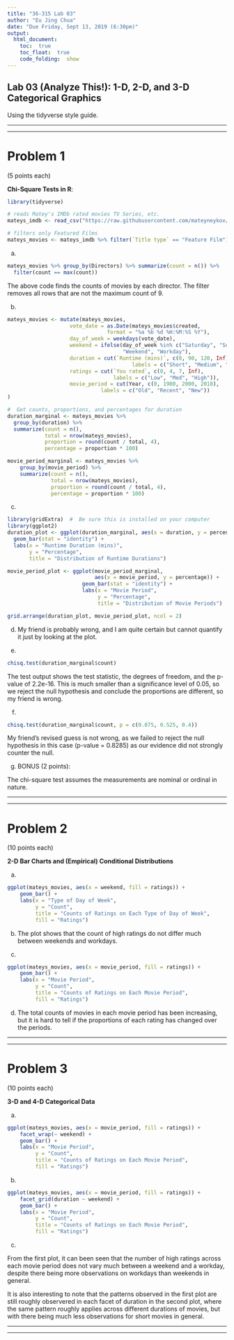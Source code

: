 ```yaml
---
title: "36-315 Lab 03"
author: "Eu Jing Chua"
date: "Due Friday, Sept 13, 2019 (6:30pm)"
output: 
  html_document:
    toc:  true
    toc_float:  true
    code_folding:  show
---
```



##  Lab 03 (Analyze This!): 1-D, 2-D, and 3-D Categorical Graphics

Using the tidyverse style guide.
***
***

<!--
#  Example Graphic

This is an example to look at it. No questions involved.

<div style="width:750px">
![](https://raw.githubusercontent.com/mateyneykov/315_code_data/master/data/calourie-sour-Academic-Task-1-IELTS-1.png)
</div>




+  First, explain what is being shown in the graph.  What is being plotted on each axis?  What do the colors correspond to?  What are the units (if applicable)?  What are the ranges of different variables (if applicable)?  Where does the data come from (if applicable)?

+  Next, explain the main takeaway of the graph.  What do you want the viewer to understand after having seen this graph?

+  If applicable, explain any secondary takeaways or other interesting findings.

+  Finally, for this class, but not necessarily in general:  Critique the graph.  What do you like/dislike?  What would you keep/change?  Etc.

-->

***
***

#  Problem 1

(5 points each)

**Chi-Square Tests in R**:  

```r
library(tidyverse)

# reads Matey's IMDb rated movies TV Series, etc.
mateys_imdb <- read_csv("https://raw.githubusercontent.com/mateyneykov/315_code_data/master/data/mateys_imdb_ratings.csv")

# filters only Featured Films
mateys_movies <- mateys_imdb %>% filter(`Title type` == "Feature Film")
```

a.
```r
mateys_movies %>% group_by(Directors) %>% summarize(count = n()) %>% 
  filter(count == max(count))
```

The above code finds the counts of movies by each director. The filter removes all rows that are not the maximum count of 9.

b.

```r
mateys_movies <- mutate(mateys_movies, 
                    vote_date = as.Date(mateys_movies$created, 
                                format = "%a %b %d %H:%M:%S %Y"),
                    day_of_week = weekdays(vote_date),
                    weekend = ifelse(day_of_week %in% c("Saturday", "Sunday"), 
                                     "Weekend", "Workday"),
                    duration = cut(`Runtime (mins)`, c(0, 90, 120, Inf), 
                                        labels = c("Short", "Medium", "Long")),
                    ratings = cut(`You rated`, c(0, 4, 7, Inf),
                                  labels = c("Low", "Med", "High")),
                    movie_period = cut(Year, c(0, 1980, 2000, 2018),
                              labels = c("Old", "Recent", "New"))
)
```

```r
#  Get counts, proportions, and percentages for duration
duration_marginal <- mateys_movies %>%
  group_by(duration) %>%
  summarize(count = n(),
            total = nrow(mateys_movies),
            proportion = round(count / total, 4),
            percentage = proportion * 100)

movie_period_marginal <- mateys_movies %>%
    group_by(movie_period) %>%
    summarize(count = n(),
              total = nrow(mateys_movies),
              proportion = round(count / total, 4),
              percentage = proportion * 100)
```

c.

```r
library(gridExtra)  #  Be sure this is installed on your computer
library(ggplot2)
duration_plot <- ggplot(duration_marginal, aes(x = duration, y = percentage)) +
  geom_bar(stat = "identity") +
  labs(x = "Runtime Duration (mins)",
       y = "Percentage",
       title = "Distribution of Runtime Durations")

movie_period_plot <- ggplot(movie_period_marginal,
                            aes(x = movie_period, y = percentage)) +
                        geom_bar(stat = "identity") +
                        labs(x = "Movie Period",
                             y = "Percentage",
                             title = "Distribution of Movie Periods")

grid.arrange(duration_plot, movie_period_plot, ncol = 2)
```

d.  My friend is probably wrong, and I am quite certain but cannot quantify it just by looking at the plot.

e.

```r
chisq.test(duration_marginal$count)
```

The test output shows the test statistic, the degrees of freedom, and the p-value of 2.2e-16. This is much smaller than a significance level of 0.05, so we reject the null hypothesis and conclude the proportions are different, so my friend is wrong.


f.

```r
chisq.test(duration_marginal$count, p = c(0.075, 0.525, 0.4))
```

My friend's revised guess is not wrong, as we failed to reject the null hypothesis in this case (p-value = 0.8285) as our evidence did not strongly counter the null.


g.  BONUS (2 points):

The chi-square test assumes the measurements are nominal or ordinal in nature.

***
***


#  Problem 2

(10 points each)

**2-D Bar Charts and (Empirical) Conditional Distributions**

a.  

```r
ggplot(mateys_movies, aes(x = weekend, fill = ratings)) +
    geom_bar() +
    labs(x = "Type of Day of Week",
         y = "Count",
         title = "Counts of Ratings on Each Type of Day of Week",
         fill = "Ratings")
```

b.  The plot shows that the count of high ratings do not differ much between weekends and workdays.

c.  
```r
ggplot(mateys_movies, aes(x = movie_period, fill = ratings)) +
    geom_bar() +
    labs(x = "Movie Period",
         y = "Count",
         title = "Counts of Ratings on Each Movie Period",
         fill = "Ratings")
```

d.  The total counts of movies in each movie period has been increasing, but it is hard to tell if the proportions of each rating has changed over the periods.

***
***


#  Problem 3

(10 points each)

**3-D and 4-D Categorical Data**

a.  

```r
ggplot(mateys_movies, aes(x = movie_period, fill = ratings)) +
    facet_wrap(~ weekend) +
    geom_bar() +
    labs(x = "Movie Period",
         y = "Count",
         title = "Counts of Ratings on Each Movie Period",
         fill = "Ratings")
```

b.  

```r
ggplot(mateys_movies, aes(x = movie_period, fill = ratings)) +
    facet_grid(duration ~ weekend) +
    geom_bar() +
    labs(x = "Movie Period",
         y = "Count",
         title = "Counts of Ratings on Each Movie Period",
         fill = "Ratings")
```

c.  

From the first plot, it can been seen that the number of high ratings across each movie period does not vary much between a weekend and a workday, despite there being more observations on workdays than weekends in general.  

It is also interesting to note that the patterns observed in the first plot are still roughly observered in each facet of duration in the second plot, where the same pattern roughly applies across different durations of movies, but with there being much less observations for short movies in general.


***
***
